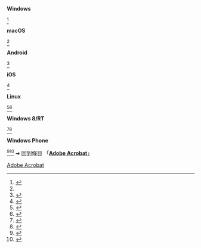 '''Windows'''

{{LSR|article=Adobe Acrobat|latest release version=20.012.20048|latest release date={{release date and age|2020|09|24}}}}<ref name="releasenotes">{{cite document|date=2020-09-24|title=DC Release Notes|url=https://www.adobe.com/devnet-docs/acrobatetk/tools/ReleaseNotesDC/index.html|publisher=[[Adobe|Adobe Systems]]|accessdate=2020-09-24}}</ref>

'''macOS'''

{{LSR|article=Adobe Acrobat|latest release version=20.012.20048|latest release date={{release date and age|2020|09|24}}}}<ref name="releasenotes" /><!--Versions below this comment line are readers only-->

'''Android'''

{{LSR|article=Adobe Acrobat Reader|latest release version=20.8.0.15341|latest release date={{release date and age|2020|09|24}}}}<ref>{{cite web|author=[[Adobe|Adobe Systems]]|title=Adobe Acrobat Reader - Android Apps on Google Play|url=https://play.google.com/store/apps/details?id=com.adobe.reader|work=[[Google Play]]|publisher=[[Google]]|accessdate=2020-09-24}}</ref>

'''iOS'''

{{LSR|article=Adobe Acrobat Reader|latest release version=20.09.01|latest release date={{release date and age|2020|09|24}}}}<ref>{{cite web|author=[[Adobe|Adobe Systems]]|title=Adobe Acrobat Reader：在 App Store 上的内容|url=https://itunes.apple.com/cn/app/adobe-acrobat-dc-pdf-reader/id469337564?mt=8|work=[[App Store (iOS)|App Store]]|publisher=[[蘋果公司|Apple]]|accessdate=2020-09-24}}</ref>

'''Linux'''

{{LSR|article=Adobe Acrobat|latest release version=9.5.5|latest release date={{release date and age|2013|05|14}}}}<ref>{{cite web|title=FTP download of Adobe Reader for Linux|url=ftp://ftp.adobe.com/pub/adobe/reader/unix/9.x/|work=ftp|publisher=[[Adobe|Adobe Systems]]|accessdate=2013-05-15}}</ref><ref>{{cite web|title=Adobe - Security Bulletins: APSB13-02 - Security updates available for Adobe Reader and Acrobat|url=http://www.adobe.com/support/security/bulletins/apsb13-02.html|publisher=[[Adobe|Adobe Systems]]|quote=''Release date: January 8, 2013; Last updated: March 7, 2013; Vulnerability identifier: APSB13-02''|accessdate=2013-03-07}}</ref>

'''Windows 8/RT'''

{{LSR|article=Adobe Acrobat|latest release version=3.1|latest release date={{release date and age|2014|09|29}}}}<ref name="Reader Touch">{{cite document|title=Adobe Reader Windows Store page|url=http://apps.microsoft.com/windows/en-us/app/162a2931-8ee6-4a56-9570-53282525d7a3|publisher=[[微软|Microsoft]]|work=[[Microsoft Store]]|accessdate=2013-07-25}}</ref><ref>{{cite web|date=2013-02-01|title=Adobe Reader Touch for Windows 8 adds Comments and More|url=http://blogs.adobe.com/readermobile/2013/06/27/adobe-reader-touch-for-windows-8-adds-comments-and-more/|work=Engineering blog for Adobe Reader on mobile platforms|publisher=[[Adobe|Adobe Systems]]|accessdate=2013-03-07}}</ref>

'''Windows Phone'''

{{LSR|article=Adobe Acrobat|latest release version=10.4.4.0|latest release date={{release date and age|2014|11|18}}}}<ref>{{cite web|author=[[Adobe|Adobe Systems]]|title=Adobe Reader|url=http://www.windowsphone.com/en-us/store/app/adobe-reader/134e363e-8811-44be-b1e3-d8a0c60d4692|work=[[Windows Phone Marketplace]]|publisher=[[微软|Microsoft]]|accessdate=2014-11-18}}</ref><ref>{{cite web|author=Rahulban|date=2012-03-06|title=Adobe Reader (10.1) now available for Windows Phone 8|url=http://blogs.adobe.com/readermobile/2013/06/03/adobe-reader-10-1-now-available-for-windows-phone-8/|work=Engineering blog for Adobe Reader on mobile platforms|type=Blog|publisher=[[Adobe|Adobe Systems]]|accessdate=2013-03-06}}</ref>
<noinclude>
➔ 回到條目 「'''[[Adobe Acrobat]]'''」
[[Category:最新穩定版模板|Adobe Acrobat]]
{{Template reference list}}
</noinclude>